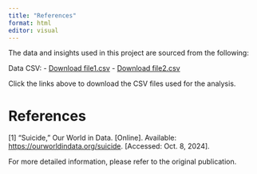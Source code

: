 ```yaml
---
title: "References"
format: html
editor: visual
---
```


The data and insights used in this project are sourced from the following:

Data CSV: - [Download file1.csv](suicide-rates-all.csv){download="suicide-rates-all.csv"} - [Download file2.csv](suicide-rates-by-age.csv){download="suicide-rates-by-age.csv"}

Click the links above to download the CSV files used for the analysis.

# References

\[1\] "Suicide," Our World in Data. \[Online\]. Available: <https://ourworldindata.org/suicide>. \[Accessed: Oct. 8, 2024\].

For more detailed information, please refer to the original publication.
